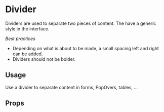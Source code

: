 <!--- Divider.stories.mdx --->


<Meta
  title="Design System/Atoms/Divider"
  component={Divider}
/>

# Divider

Dividers are used to separate two pieces of content. The have a generic style in the interface. 

*Best practices*

- Depending on what is about to be made, a small spacing left and right can be added.
- Dividers should not be bolder.

## Usage

Use a divider to separate content in forms, PopOvers, tables, ...

<Canvas>
  <Story name="base">
    <Box padding={8}>
      <Divider />
    </Box>
  </Story>
</Canvas>

## Props

<ArgsTable of={Divider} />

